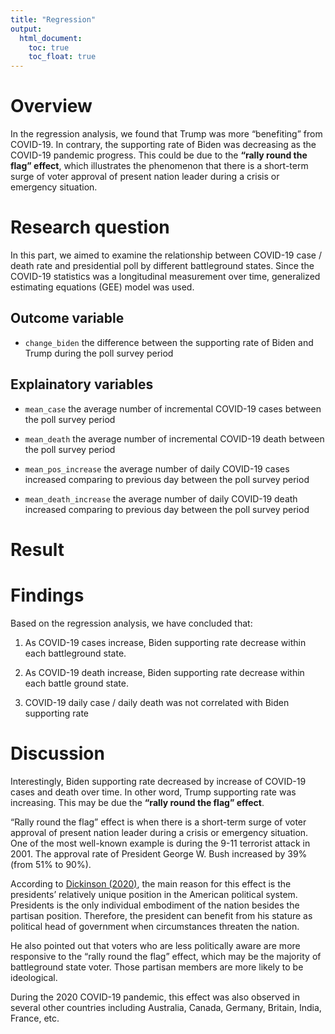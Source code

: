 ```yaml
---
title: "Regression"
output: 
  html_document:
    toc: true
    toc_float: true
---
```


# Overview

In the regression analysis, we found that Trump was more "benefiting" from COVID-19. In contrary, the supporting rate of Biden was decreasing as the COVID-19 pandemic progress. This could be due to the **"rally round the flag" effect**, which illustrates the phenomenon that there is a short-term surge of voter approval of present nation leader during a crisis or emergency situation.


# Research question

In this part, we aimed to examine the relationship between COVID-19 case / death rate and presidential poll by different battleground states. Since the COVID-19 statistics was a longitudinal measurement over time, generalized estimating equations (GEE) model was used. 

## Outcome variable

* `change_biden` the difference between the supporting rate of Biden and Trump during the poll survey period

## Explainatory variables

* `mean_case` the average number of incremental COVID-19 cases between the poll survey period

* `mean_death` the average number of incremental COVID-19 death between the poll survey period

* `mean_pos_increase` the average number of daily COVID-19 cases increased comparing to previous day between the poll survey period

* `mean_death_increase` the average number of daily COVID-19 death increased comparing to previous day between the poll survey period


# Result

# Findings

Based on the regression analysis, we have concluded that:

1. As COVID-19 cases increase, Biden supporting rate decrease within each battleground state.

2. As COVID-19 death increase, Biden supporting rate decrease within each battle ground state.

3. COVID-19 daily case / daily death was not correlated with Biden supporting rate


# Discussion

Interestingly, Biden supporting rate decreased by increase of COVID-19 cases and death over time. In other word, Trump supporting rate was increasing. This may be due the **"rally round the flag" effect**.

"Rally round the flag" effect is when there is a short-term surge of voter approval of present nation leader during a crisis or emergency situation. One of the most well-known example is during the 9-11 terrorist attack in 2001. The approval rate of President George W. Bush increased by 39% (from 51% to 90%).

According to [Dickinson (2020)](https://sites.middlebury.edu/presidentialpower/2020/03/28/trump-covid-19-and-the-rally-round-the-flag-phenomenon/), the main reason for this effect is the presidents' relatively unique position in the American political system. Presidents is the only individual embodiment of the nation besides the partisan position. Therefore, the president can benefit from his stature as political head of government when circumstances threaten the nation.

He also pointed out that voters who are less politically aware are more responsive to the "rally round the flag" effect, which may be the majority of battleground state voter. Those partisan members are more likely to be ideological.

During the 2020 COVID-19 pandemic, this effect was also observed in several other countries including Australia, Canada, Germany, Britain, India, France, etc. 